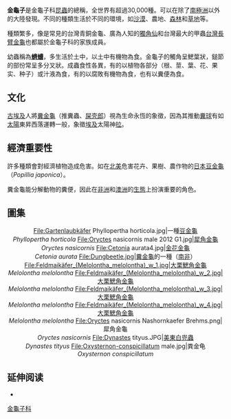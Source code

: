 {{distinguish|草龜}}
{{Otheruses|subject=昆蟲'''金龜子'''|other=[[中国中央电视台|央視]]少兒節目主持人'''“金龜子”'''|刘纯燕}}
{{Automatic taxobox
| image = Rosenkäfer Cetonia aurata.jpg
| image_caption = [[金花金龜|金花金龜]] ''Cetonia aurata''
| taxon = Scarabaeidae
| authority = {{tsl|en|Pierre André Latreille||Latreille}}, 1802
| subdivision_ranks = 亞科
| subdivision =
* [[擬馬糞金龜亞科|擬馬糞金龜亞科]] ''Aegialiinae''
* ''Termitotroginae''
* [[金龜子亞科|金龜子亞科]] ''Scarabaeinae''
* [[糞金龜亞科|糞金龜亞科]] ''Coprinae''
* ''Pachypodinae''
* ''Orphinae''
* ''Allidiostomatinae''
* ''Idiosominae''
* ''Dynamopodinae''
* ''Aclopinae''
* [[長臂金龜亞科|長臂金龜亞科]] ''Euchirinae''
* ''Phaenomeridinae''
* [[鰓角金龜亞科|鰓角金龜亞科]] ''Melolonthinae''
* [[麗金龜亞科|麗金龜亞科]] ''Rutelinae''
* [[兜蟲亞科|兜蟲亞科]] ''Dynastinae''
* [[花金龜亞科|花金龜亞科]] ''Cetoniinae''
}}

'''金龜子'''是金龜子科[[昆蟲|昆蟲]]的總稱，全世界有超過30,000種。可以在除了[[南極洲|南極洲]]以外的大陸發現。不同的種類生活於不同的環境，如[[沙漠|沙漠]]、農地、[[森林|森林]]和[[草地|草地]]等。

種類繁多，像是常見的台灣青銅金龜、廣為人知的[[獨角仙|獨角仙]]和台灣最大的甲蟲[[台灣長臂金龜|台灣長臂金龜]]也都屬於金龜子科的家族成員。

幼蟲稱為'''[[蠐螬|蠐螬]]'''，多生活於土中，以土中有機物為食。金龜子的觸角呈鰓葉狀，鎚節的部份常呈多分叉狀。成蟲食性各異，有的以植物各部分（根、莖、葉、花、果实、种子）或汁液為食，有的以腐敗有機物為食，也有以糞便為食。

== 文化 ==

[[古埃及|古埃及]]人將[[糞金龜|糞金龜]]（推糞蟲、[[屎壳郎|屎壳郎]]）視為生命永恆的象徵，因為其推動[[糞球|糞球]]有如[[太陽|太陽]]東昇西落運轉一般，象徵[[埃及|埃及]]太陽神[[拉|拉]]。

== 經濟重要性 ==

許多種類會對經濟植物造成危害。如在[[北美|北美]]危害花卉、果樹、農作物的[[日本豆金龜|日本豆金龜]]（''Popillia japonica''）。

糞金龜能分解動物的糞便，因此在[[非洲|非洲]]和[[澳洲|澳洲]]的[[生態|生態]]上扮演重要的角色。

== 圖集 ==
<center>
<gallery>
File:Gartenlaubkäfer Phyllopertha horticola.jpg|一種[[豆金龜|豆金龜]]<br />''Phyllopertha horticola''
File:Oryctes nasicornis male 2012 G1.jpg|[[犀角金龜|犀角金龜]]<br />''Oryctes nasicornis''
File:Cetonia aurata4.jpg|[[金花金龜|金花金龜]]<br />''Cetonia aurata''
File:Dungbeetle.jpg|[[糞金龜|糞金龜]]的一種（[[南非|南非]]）
File:Feldmaikäfer_(Melolontha_melolontha)_w_1.jpg|[[大栗鰓角金龜|大栗鰓角金龜]] <br />''Melolontha melolontha''
File:Feldmaikäfer_(Melolontha_melolontha)_w_2.jpg|大栗鰓角金龜 <br />''Melolontha melolontha''
File:Feldmaikäfer_(Melolontha_melolontha)_w_3.jpg|大栗鰓角金龜 <br />''Melolontha melolontha''
File:Feldmaikäfer_(Melolontha_melolontha)_w_4.jpg|大栗鰓角金龜 <br />''Melolontha melolontha''
File:Oryctes nasicornis Nashornkaefer Brehms.png|犀角金龜<br />''Oryctes nasicornis''
File:Dynastes tityus.JPG|[[美東白兜蟲|美東白兜蟲]]<br />''Dynastes tityus''
File:Oxysternon-conspicillatum male.jpg|粪金龟<br />''Oxysternon conspicillatum''
</gallery>
</center>

== 延伸阅读 ==
{{Wikisource further reading}}
*{{clref|小林準治|2004|ref= {{cite isbn|9867819446|ref=harv|noedit}}}}
{{commons category|Scarabaeidae}}
{{Taxonbar|from=Q186946}}

[[Category:金龜子科|]]
